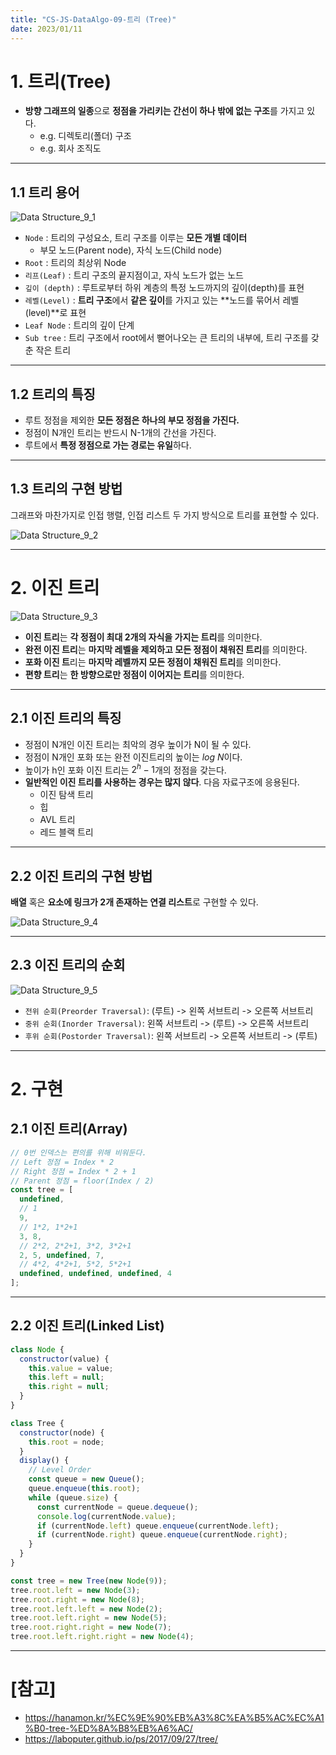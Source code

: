 ```yaml
---
title: "CS-JS-DataAlgo-09-트리 (Tree)"
date: 2023/01/11
---
```


# 1. 트리(Tree)

* **방향 그래프의 일종**으로 **정점을 가리키는 간선이 하나 밖에 없는 구조**를 가지고 있다.
  * e.g. 디렉토리(폴더) 구조
  * e.g. 회사 조직도

------

## 1.1 트리 용어

![Data Structure_9_1](https://raw.githubusercontent.com/berenickt/image-server/main/img/Data%20Structure_9_1.webp)

* `Node` : 트리의 구성요소, 트리 구조를 이루는 **모든 개별 데이터**
  * 부모 노드(Parent node), 자식 노드(Child node)
* `Root` : 트리의 최상위 Node
* `리프(Leaf)` : 트리 구조의 끝지점이고, 자식 노드가 없는 노드
* `깊이 (depth)` : 루트로부터 하위 계층의 특정 노드까지의 깊이(depth)를 표현
* `레벨(Level)` : **트리 구조**에서 **같은 깊이**를 가지고 있는 **노드를 묶어서 레벨(level)**로 표현
* `Leaf Node` : 트리의 깊이 단계
* `Sub tree` : 트리 구조에서 root에서 뻗어나오는 큰 트리의 내부에, 트리 구조를 갖춘 작은 트리

------

## 1.2 트리의 특징

* 루트 정점을 제외한 **모든 정점은 하나의 부모 정점을 가진다.**
* 정점이 N개인 트리는 반드시 N-1개의 간선을 가진다.
* 루트에서 **특정 정점으로 가는 경로는 유일**하다.

------

## 1.3 트리의 구현 방법

그래프와 마찬가지로 인접 행렬, 인접 리스트 두 가지 방식으로 트리를 표현할 수 있다.

![Data Structure_9_2](https://raw.githubusercontent.com/berenickt/image-server/main/img/Data%20Structure_9_2.png)

------

# 2. 이진 트리

![Data Structure_9_3](https://raw.githubusercontent.com/berenickt/image-server/main/img/Data%20Structure_9_3.png)

* **이진 트리**는 **각 정점이 최대 2개의 자식을 가지는 트리**를 의미한다.
* **완전 이진 트리**는 **마지막 레벨을 제외하고 모든 정점이 채워진 트리**를 의미한다.
* **포화 이진 트**리는 **마지막 레벨까지 모든 정점이 채워진 트리**를 의미한다.
* **편향 트리**는 **한 방향으로만 정점이 이어지는 트리**를 의미한다.

------

## 2.1 이진 트리의 특징

* 정점이 N개인 이진 트리는 최악의 경우 높이가 N이 될 수 있다.
* 정점이 N개인 포화 또는 완전 이진트리의 높이는 $log\ N$이다.
* 높이가 h인 포화 이진 트리는 $2^h -1$개의 정점을 갖는다.
* **일반적인 이진 트리를 사용하는 경우는 많지 않다**. 다음 자료구조에 응용된다.
  * 이진 탐색 트리
  * 힙
  * AVL 트리
  * 레드 블랙 트리

------

## 2.2 이진 트리의 구현 방법

**배열** 혹은 **요소에 링크가 2개 존재하는 연결 리스트**로 구현할 수 있다.

![Data Structure_9_4](https://raw.githubusercontent.com/berenickt/image-server/main/img/Data%20Structure_9_4.png)

------

## 2.3 이진 트리의 순회

![Data Structure_9_5](https://raw.githubusercontent.com/berenickt/image-server/main/img/Data%20Structure_9_5.PNG)

* `전위 순회(Preorder Traversal)`: (루트) -> 왼쪽 서브트리 -> 오른쪽 서브트리
* `중위 순회(Inorder Traversal)`: 왼쪽 서브트리 -> (루트) -> 오른쪽 서브트리
* `후위 순회(Postorder Traversal)`: 왼쪽 서브트리 -> 오른쪽 서브트리 -> (루트)

------

# 2. 구현

## 2.1 이진 트리(Array)

```js
// 0번 인덱스는 편의를 위해 비워둔다.
// Left 정점 = Index * 2
// Right 정점 = Index * 2 + 1
// Parent 정점 = floor(Index / 2)
const tree = [
  undefined,
  // 1
  9,
  // 1*2, 1*2+1
  3, 8,
  // 2*2, 2*2+1, 3*2, 3*2+1
  2, 5, undefined, 7,
  // 4*2, 4*2+1, 5*2, 5*2+1
  undefined, undefined, undefined, 4
];
```

------

## 2.2 이진 트리(Linked List)

```js
class Node {
  constructor(value) {
    this.value = value;
    this.left = null;
    this.right = null;
  }
}

class Tree {
  constructor(node) {
    this.root = node;
  }
  display() {
    // Level Order
    const queue = new Queue();
    queue.enqueue(this.root);
    while (queue.size) {
      const currentNode = queue.dequeue();
      console.log(currentNode.value);
      if (currentNode.left) queue.enqueue(currentNode.left);
      if (currentNode.right) queue.enqueue(currentNode.right);
    }
  }
}

const tree = new Tree(new Node(9));
tree.root.left = new Node(3);
tree.root.right = new Node(8);
tree.root.left.left = new Node(2);
tree.root.left.right = new Node(5);
tree.root.right.right = new Node(7);
tree.root.left.right.right = new Node(4);
```

------

# [참고]

* https://hanamon.kr/%EC%9E%90%EB%A3%8C%EA%B5%AC%EC%A1%B0-tree-%ED%8A%B8%EB%A6%AC/
* https://laboputer.github.io/ps/2017/09/27/tree/
